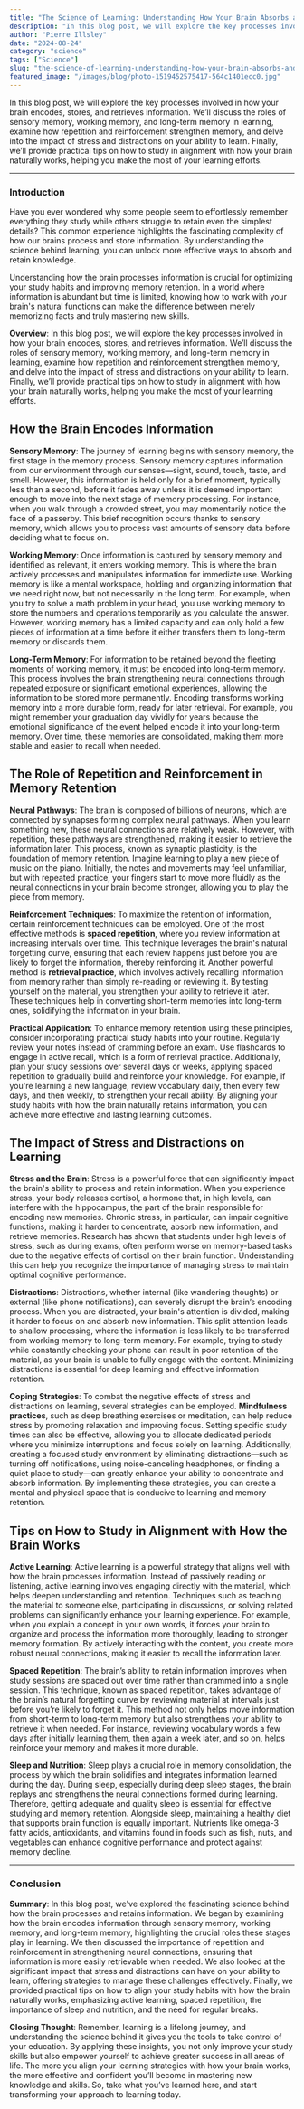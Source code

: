 ```yaml
---
title: "The Science of Learning: Understanding How Your Brain Absorbs and Retains Information"
description: "In this blog post, we will explore the key processes involved in how your brain encodes, stores, and retrieves information. We’ll discuss the roles of sensory memory, working memory, and long-term mem..."
author: "Pierre Illsley"
date: "2024-08-24"
category: "science"
tags: ["Science"]
slug: "the-science-of-learning-understanding-how-your-brain-absorbs-and-retains-information"
featured_image: "/images/blog/photo-1519452575417-564c1401ecc0.jpg"
---
```


In this blog post, we will explore the key processes involved in how your brain encodes, stores, and retrieves information. We’ll discuss the roles of sensory memory, working memory, and long-term memory in learning, examine how repetition and reinforcement strengthen memory, and delve into the impact of stress and distractions on your ability to learn. Finally, we’ll provide practical tips on how to study in alignment with how your brain naturally works, helping you make the most of your learning efforts.

---

### **Introduction**

Have you ever wondered why some people seem to effortlessly remember everything they study while others struggle to retain even the simplest details? This common experience highlights the fascinating complexity of how our brains process and store information. By understanding the science behind learning, you can unlock more effective ways to absorb and retain knowledge.

Understanding how the brain processes information is crucial for optimizing your study habits and improving memory retention. In a world where information is abundant but time is limited, knowing how to work with your brain's natural functions can make the difference between merely memorizing facts and truly mastering new skills.

**Overview**: In this blog post, we will explore the key processes involved in how your brain encodes, stores, and retrieves information. We’ll discuss the roles of sensory memory, working memory, and long-term memory in learning, examine how repetition and reinforcement strengthen memory, and delve into the impact of stress and distractions on your ability to learn. Finally, we’ll provide practical tips on how to study in alignment with how your brain naturally works, helping you make the most of your learning efforts.

## How the Brain Encodes Information

**Sensory Memory**: The journey of learning begins with sensory memory, the first stage in the memory process. Sensory memory captures information from our environment through our senses—sight, sound, touch, taste, and smell. However, this information is held only for a brief moment, typically less than a second, before it fades away unless it is deemed important enough to move into the next stage of memory processing. For instance, when you walk through a crowded street, you may momentarily notice the face of a passerby. This brief recognition occurs thanks to sensory memory, which allows you to process vast amounts of sensory data before deciding what to focus on.

**Working Memory**: Once information is captured by sensory memory and identified as relevant, it enters working memory. This is where the brain actively processes and manipulates information for immediate use. Working memory is like a mental workspace, holding and organizing information that we need right now, but not necessarily in the long term. For example, when you try to solve a math problem in your head, you use working memory to store the numbers and operations temporarily as you calculate the answer. However, working memory has a limited capacity and can only hold a few pieces of information at a time before it either transfers them to long-term memory or discards them.

**Long-Term Memory**: For information to be retained beyond the fleeting moments of working memory, it must be encoded into long-term memory. This process involves the brain strengthening neural connections through repeated exposure or significant emotional experiences, allowing the information to be stored more permanently. Encoding transforms working memory into a more durable form, ready for later retrieval. For example, you might remember your graduation day vividly for years because the emotional significance of the event helped encode it into your long-term memory. Over time, these memories are consolidated, making them more stable and easier to recall when needed.

## The Role of Repetition and Reinforcement in Memory Retention

**Neural Pathways**: The brain is composed of billions of neurons, which are connected by synapses forming complex neural pathways. When you learn something new, these neural connections are relatively weak. However, with repetition, these pathways are strengthened, making it easier to retrieve the information later. This process, known as synaptic plasticity, is the foundation of memory retention. Imagine learning to play a new piece of music on the piano. Initially, the notes and movements may feel unfamiliar, but with repeated practice, your fingers start to move more fluidly as the neural connections in your brain become stronger, allowing you to play the piece from memory.

**Reinforcement Techniques**: To maximize the retention of information, certain reinforcement techniques can be employed. One of the most effective methods is **spaced repetition**, where you review information at increasing intervals over time. This technique leverages the brain's natural forgetting curve, ensuring that each review happens just before you are likely to forget the information, thereby reinforcing it. Another powerful method is **retrieval practice**, which involves actively recalling information from memory rather than simply re-reading or reviewing it. By testing yourself on the material, you strengthen your ability to retrieve it later. These techniques help in converting short-term memories into long-term ones, solidifying the information in your brain.

**Practical Application**: To enhance memory retention using these principles, consider incorporating practical study habits into your routine. Regularly review your notes instead of cramming before an exam. Use flashcards to engage in active recall, which is a form of retrieval practice. Additionally, plan your study sessions over several days or weeks, applying spaced repetition to gradually build and reinforce your knowledge. For example, if you're learning a new language, review vocabulary daily, then every few days, and then weekly, to strengthen your recall ability. By aligning your study habits with how the brain naturally retains information, you can achieve more effective and lasting learning outcomes.

## The Impact of Stress and Distractions on Learning

**Stress and the Brain**: Stress is a powerful force that can significantly impact the brain's ability to process and retain information. When you experience stress, your body releases cortisol, a hormone that, in high levels, can interfere with the hippocampus, the part of the brain responsible for encoding new memories. Chronic stress, in particular, can impair cognitive functions, making it harder to concentrate, absorb new information, and retrieve memories. Research has shown that students under high levels of stress, such as during exams, often perform worse on memory-based tasks due to the negative effects of cortisol on their brain function. Understanding this can help you recognize the importance of managing stress to maintain optimal cognitive performance.

**Distractions**: Distractions, whether internal (like wandering thoughts) or external (like phone notifications), can severely disrupt the brain’s encoding process. When you are distracted, your brain's attention is divided, making it harder to focus on and absorb new information. This split attention leads to shallow processing, where the information is less likely to be transferred from working memory to long-term memory. For example, trying to study while constantly checking your phone can result in poor retention of the material, as your brain is unable to fully engage with the content. Minimizing distractions is essential for deep learning and effective information retention.

**Coping Strategies**: To combat the negative effects of stress and distractions on learning, several strategies can be employed. **Mindfulness practices**, such as deep breathing exercises or meditation, can help reduce stress by promoting relaxation and improving focus. Setting specific study times can also be effective, allowing you to allocate dedicated periods where you minimize interruptions and focus solely on learning. Additionally, creating a focused study environment by eliminating distractions—such as turning off notifications, using noise-canceling headphones, or finding a quiet place to study—can greatly enhance your ability to concentrate and absorb information. By implementing these strategies, you can create a mental and physical space that is conducive to learning and memory retention.

## Tips on How to Study in Alignment with How the Brain Works

**Active Learning**: Active learning is a powerful strategy that aligns well with how the brain processes information. Instead of passively reading or listening, active learning involves engaging directly with the material, which helps deepen understanding and retention. Techniques such as teaching the material to someone else, participating in discussions, or solving related problems can significantly enhance your learning experience. For example, when you explain a concept in your own words, it forces your brain to organize and process the information more thoroughly, leading to stronger memory formation. By actively interacting with the content, you create more robust neural connections, making it easier to recall the information later.

**Spaced Repetition**: The brain’s ability to retain information improves when study sessions are spaced out over time rather than crammed into a single session. This technique, known as spaced repetition, takes advantage of the brain’s natural forgetting curve by reviewing material at intervals just before you’re likely to forget it. This method not only helps move information from short-term to long-term memory but also strengthens your ability to retrieve it when needed. For instance, reviewing vocabulary words a few days after initially learning them, then again a week later, and so on, helps reinforce your memory and makes it more durable.

**Sleep and Nutrition**: Sleep plays a crucial role in memory consolidation, the process by which the brain solidifies and integrates information learned during the day. During sleep, especially during deep sleep stages, the brain replays and strengthens the neural connections formed during learning. Therefore, getting adequate and quality sleep is essential for effective studying and memory retention. Alongside sleep, maintaining a healthy diet that supports brain function is equally important. Nutrients like omega-3 fatty acids, antioxidants, and vitamins found in foods such as fish, nuts, and vegetables can enhance cognitive performance and protect against memory decline.

---

### **Conclusion**

**Summary**: In this blog post, we've explored the fascinating science behind how the brain processes and retains information. We began by examining how the brain encodes information through sensory memory, working memory, and long-term memory, highlighting the crucial roles these stages play in learning. We then discussed the importance of repetition and reinforcement in strengthening neural connections, ensuring that information is more easily retrievable when needed. We also looked at the significant impact that stress and distractions can have on your ability to learn, offering strategies to manage these challenges effectively. Finally, we provided practical tips on how to align your study habits with how the brain naturally works, emphasizing active learning, spaced repetition, the importance of sleep and nutrition, and the need for regular breaks.

**Closing Thought**: Remember, learning is a lifelong journey, and understanding the science behind it gives you the tools to take control of your education. By applying these insights, you not only improve your study skills but also empower yourself to achieve greater success in all areas of life. The more you align your learning strategies with how your brain works, the more effective and confident you’ll become in mastering new knowledge and skills. So, take what you’ve learned here, and start transforming your approach to learning today.

